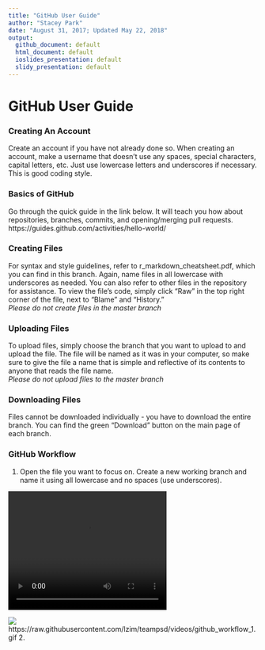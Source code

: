 ```yaml
---
title: "GitHub User Guide"
author: "Stacey Park"
date: "August 31, 2017; Updated May 22, 2018"
output:
  github_document: default
  html_document: default
  ioslides_presentation: default
  slidy_presentation: default
---
```


# GitHub User Guide  
### **Creating An Account**  
Create an account if you have not already done so. When creating an account, make a username that doesn't use any spaces, special characters, capital letters, etc.  Just use lowercase letters and underscores if necessary. This is good coding style.  

### **Basics of GitHub**  
Go through the quick guide in the link below. It will teach you how about repositories, branches, commits, and opening/merging pull requests.  
https://guides.github.com/activities/hello-world/

### **Creating Files**  
For syntax and style guidelines, refer to r_markdown_cheatsheet.pdf, which you can find in this branch. Again, name files in all lowercase with underscores as needed. You can also refer to other files in the repository for assistance. To view the file's code, simply click "Raw" in the top right corner of the file, next to "Blame" and "History."  
*Please do not create files in the master branch*

### **Uploading Files**  
To upload files, simply choose the branch that you want to upload to and upload the file. The file will be named as it was in your computer, so make sure to give the file a name that is simple and reflective of its contents to anyone that reads the file name.  
*Please do not upload files to the master branch*

### **Downloading Files**  
Files cannot be downloaded individually - you have to download the entire branch.  You can find the green "Download" button on the main page of each branch.

### **GitHub Workflow**
1. Open the file you want to focus on.  Create a new working branch and name it using all lowercase and no spaces (use underscores).  

<video width="320" height="240" controls>  
  <source src="https://raw.githubusercontent.com/lzim/teampsd/videos/github_workflow_1.mp4" type="video/mp4">  
</video>
![](https://raw.githubusercontent.com/lzim/teampsd/videos/github_workflow_1.gif)
https://raw.githubusercontent.com/lzim/teampsd/videos/github_workflow_1.gif
2. 
